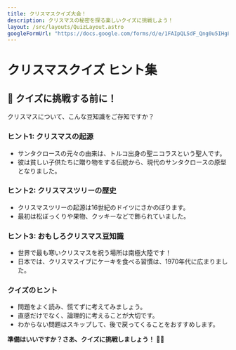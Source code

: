 ```yaml
---
title: クリスマスクイズ大会！
description: クリスマスの秘密を探る楽しいクイズに挑戦しよう！
layout: /src/layouts/QuizLayout.astro
googleFormUrl: "https://docs.google.com/forms/d/e/1FAIpQLSdF_Qng0u5IHg8l35OP1rAU4RhHssjO9lle06TAGlGx9Kka_g/viewform?embedded=true""
---
```


# クリスマスクイズ ヒント集

## 🎄 クイズに挑戦する前に！

クリスマスについて、こんな豆知識をご存知ですか？

### ヒント1: クリスマスの起源
- サンタクロースの元々の由来は、トルコ出身の聖ニコラスという聖人です。
- 彼は貧しい子供たちに贈り物をする伝統から、現代のサンタクロースの原型となりました。

### ヒント2: クリスマスツリーの歴史
- クリスマスツリーの起源は16世紀のドイツにさかのぼります。
- 最初は松ぼっくりや果物、クッキーなどで飾られていました。

### ヒント3: おもしろクリスマス豆知識
- 世界で最も寒いクリスマスを祝う場所は南極大陸です！
- 日本では、クリスマスイブにケーキを食べる習慣は、1970年代に広まりました。

### クイズのヒント
- 問題をよく読み、慌てずに考えてみましょう。
- 直感だけでなく、論理的に考えることが大切です。
- わからない問題はスキップして、後で戻ってくることをおすすめします。

**準備はいいですか？さあ、クイズに挑戦しましょう！** 🎅✨